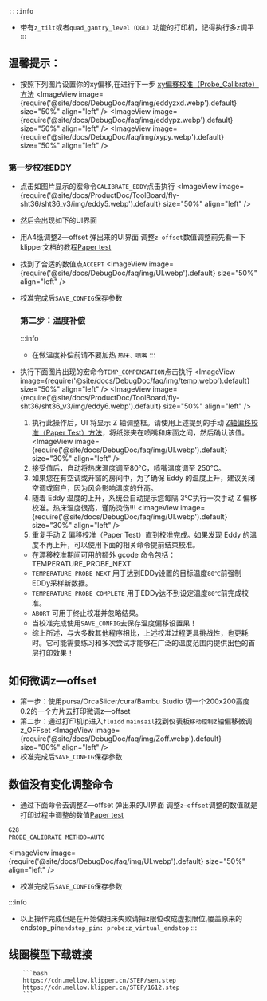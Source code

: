    :::info
* 带有`z_tilt`或者`quad_gantry_level（QGL）`功能的打印机，记得执行多z调平
    :::

## 温馨提示：
* 按照下列图片设置你的xy偏移,在进行下一步 [xy偏移校准（Probe_Calibrate）方法](https://www.klipper3d.org/Probe_Calibrate)
<ImageView image={require('@site/docs/DebugDoc/faq/img/eddyzxd.webp').default} size="50%" align="left" />
<ImageView image={require('@site/docs/DebugDoc/faq/img/eddypz.webp').default} size="50%" align="left" />
<ImageView image={require('@site/docs/DebugDoc/faq/img/xypy.webp').default} size="50%" align="left" />

### 第一步校准EDDY
* 点击如图片显示的宏命令`CALIBRATE_EDDY`点击执行
<ImageView image={require('@site/docs/ProductDoc/ToolBoard/fly-sht36/sht36_v3/img/eddy5.webp').default} size="50%" align="left" />
* 然后会出现如下的UI界面
* 用A4纸调整Z—offset 弹出来的UI界面 调整`z—offset`数值调整前先看一下klipper文档的教程[Paper test](https://www.klipper3d.org/Bed_Level.html#the-paper-test)
* 找到了合适的数值点`ACCEPT`
<ImageView image={require('@site/docs/DebugDoc/faq/img/UI.webp').default} size="50%" align="left" />
* 校准完成后`SAVE_CONFIG`保存参数    

    ### 第二步：温度补偿
    :::info
    * 在做温度补偿前请不要加热 `热床、喷嘴`
    :::

* 执行下面图片出现的宏命令`TEMP_COMPENSATION`点击执行
<ImageView image={require('@site/docs/DebugDoc/faq/img/temp.webp').default} size="50%" align="left" />
<ImageView image={require('@site/docs/ProductDoc/ToolBoard/fly-sht36/sht36_v3/img/eddy6.webp').default} size="50%" align="left" />

    1. 执行此操作后，UI 将显示 Z 轴调整框。请使用上述提到的手动 [Z轴偏移校准（Paper Test）方法](https://www.klipper3d.org/Bed_Level.html#the-paper-test)，将纸张夹在喷嘴和床面之间，然后确认该值。
    <ImageView image={require('@site/docs/DebugDoc/faq/img/UI.webp').default} size="30%" align="left" />
    2. 接受值后，自动将热床温度调至80℃，喷嘴温度调至 250℃。
    3. 如果您在有空调或开窗的房间中，为了确保 Eddy 的温度上升，建议关闭空调或窗户，因为风会影响温度的升高。
    4. 随着 Eddy 温度的上升，系统会自动提示您每隔 3℃执行一次手动 Z 偏移校准。热床温度很高，谨防烫伤!!!
    <ImageView image={require('@site/docs/DebugDoc/faq/img/UI.webp').default} size="30%" align="left" />
    5. 重复手动 Z 偏移校准（Paper Test）直到校准完成。如果发现 Eddy 的温度不再上升，可以使用下面的相关命令提前结束校准。
        
    * 在漂移校准期间可用的额外 gcode 命令包括：TEMPERATURE_PROBE_NEXT
    * `TEMPERATURE_PROBE_NEXT`    用于达到EDDy设置的目标温度`80℃`前强制EDDy采样新数据。
    * `TEMPERATURE_PROBE_COMPLETE`    用于EDDy达不到设定温度`80℃`前完成校准。
    * `ABORT`  可用于终止校准并忽略结果。
    * 当校准完成使用`SAVE_CONFIG`去保存温度偏移设置果！
    * 综上所述，与大多数其他程序相比，上述校准过程更具挑战性，也更耗时。它可能需要练习和多次尝试才能够在广泛的温度范围内提供出色的首层打印效果！

## 如何微调z—offset
* 第一步：使用pursa/OrcaSlicer/cura/Bambu Studio 切一个200x200高度0.2的一个方片去打印微调z—offset
* 第二步：通过打印机ip进入`fluidd` `mainsail`找到仪表板`移动控制`z轴偏移微调z_OFFset
<ImageView image={require('@site/docs/DebugDoc/faq/img/Zoff.webp').default} size="80%" align="left" />
* 校准完成后`SAVE_CONFIG`保存参数

## 数值没有变化调整命令
* 通过下面命令去调整Z—offset 弹出来的UI界面 调整`z—offset`调整的数值就是打印过程中调整的数值[Paper test](https://www.klipper3d.org/Bed_Level.html#the-paper-test)
```bash
G28
PROBE_CALIBRATE METHOD=AUTO  
```
<ImageView image={require('@site/docs/DebugDoc/faq/img/UI.webp').default} size="50%" align="left" />
* 校准完成后`SAVE_CONFIG`保存参数

:::info
 * 以上操作完成但是在开始做扫床失败请把z限位改成虚拟限位,覆盖原来的endstop_pin`endstop_pin: probe:z_virtual_endstop` 
:::


## 线圈模型下载链接

        ```bash
        https://cdn.mellow.klipper.cn/STEP/sen.step
        https://cdn.mellow.klipper.cn/STEP/1612.step
        ```
